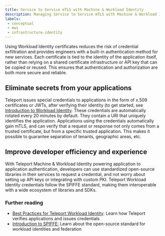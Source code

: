 ```yaml
---
title: Service to Service mTLS with Machine & Workload Identity
description: Managing Service to Service mTLS with Machine & Workload Identity
labels:
 - conceptual
 - mwi
 - infrastructure-identity
---
```


Using Workload Identity certificates reduces the risk of credential exfiltration and provides 
engineers with a built-in authentication method for new services. Each certificate is tied to 
the identity of the application itself, rather than relying on a shared certificate infrastructure 
or API key that can be copied or reused. This ensures that authentication and authorization are both 
more secure and reliable.

## Eliminate secrets from your applications

Teleport issues special credentials to applications in the form of x.509 certificates or JWTs, after 
verifying their identity (to get started, see [Introduction to Workload Identity](./workload-identity/introduction.mdx).
These credentials are automatically rotated every 20 minutes by default. They contain a URI that 
uniquely identifies the application. Applications using the credentials automatically gain mTLS, 
and can verify that a request or response not only comes from a trusted certificate, but from a specific trusted application. 
This makes it possible to guarantee separation of tenants, geographic areas, etc.

## Improve developer efficiency and experience

With Teleport Machine & Workload Identity powering application to application authentication, developers can use 
standardized open-source libraries in their services to request a credential, and not worry about setting up API keys or 
integrating with custom PKI. Teleport Workload Identity credentials follow the SPIFFE standard, making them interoperable 
with a wide ecosystem of libraries and SDKs.

### Further reading

- [Best Practices for Teleport Workload Identity](./workload-identity/best-practices.mdx): Learn how Teleport verifies applications and issues credentials
- [Introduction to SPIFFE:](./workload-identity/spiffe.mdx) Learn about the open-source standard for workload identities and federation
